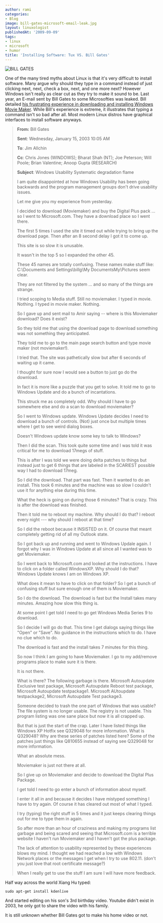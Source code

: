 ```yaml
---
author: rami
categories:
- Blog
image: bill-gates-microsoft-email-leak.jpg
layout: linuxologist
publishedAt: '2009-09-09'
tags:
- linux
- microsoft
- humor
title: 'Installing Software: Tux VS. Bill Gates'
---
```


![BILL GATES](/assets/images/content/blog/bill-gates-microsoft-email-leak.jpg)

One of the many tired myths about Linux is that it's very difficult to install software. Many argue why should they type in a command instead of just clicking next, next, check a box, next, and one more next? However Windows isn't really as clear cut as they try to make it sound to be. Last year, an E-mail sent by Bill Gates to some Microsofties was leaked. Bill detailed [his frustrating experience in downloading and installing Windows Movie Maker](http://gizmodo.com/5019516/classic-clips-bill-gates-chews-out-microsoft-over-xp). While Bill's experience is extreme, it illustrates that typing a command isn't so bad after all. Most modern Linux distros have graphical interfaces to install software anyways.

> **From:** Bill Gates 
>
> **Sent**: Wednesday, January 15, 2003 10:05 AM 
>
> **To**: Jim Allchin 
>
> **Cc**: Chris Jones (WINDOWS); Bharat Shah (NT); Joe Peterson; Will Poole; Brian Valentine; Anoop Gupta (RESEARCH) 
>
> **Subject**: Windows Usability Systematic degradation flame
>
> I am quite disappointed at how Windows Usability has been going backwards and the program management groups don't drive usability issues.
>
> Let me give you my experience from yesterday.
>
> I decided to download (Moviemaker) and buy the Digital Plus pack ... so I went to Microsoft.com. They have a download place so I went there.
>
> The first 5 times I used the site it timed out while trying to bring up the download page. Then after an 8 second delay I got it to come up.
>
> This site is so slow it is unusable.
>
> It wasn't in the top 5 so I expanded the other 45\.
>
> These 45 names are totally confusing. These names make stuff like: C:\Documents and Settings\billg\My DocumentsMy\Pictures seem clear.
>
> They are not filtered by the system ... and so many of the things are strange.
>
> I tried scoping to Media stuff. Still no moviemaker. I typed in movie. Nothing. I typed in movie maker. Nothing.
>
> So I gave up and sent mail to Amir saying -- where is this Moviemaker download? Does it exist?
>
> So they told me that using the download page to download something was not something they anticipated.
>
> They told me to go to the main page search button and type movie maker (not moviemaker!).
>
> I tried that. The site was pathetically slow but after 6 seconds of waiting up it came.
>
> I thought for sure now I would see a button to just go do the download.
>
> In fact it is more like a puzzle that you get to solve. It told me to go to Windows Update and do a bunch of incantations.
>
> This struck me as completely odd. Why should I have to go somewhere else and do a scan to download moviemaker?
>
> So I went to Windows update. Windows Update decides I need to download a bunch of controls. (Not) just once but multiple times where I get to see weird dialog boxes.
>
> Doesn't Windows update know some key to talk to Windows?
>
> Then I did the scan. This took quite some time and I was told it was critical for me to download 17megs of stuff.
>
> This is after I was told we were doing delta patches to things but instead just to get 6 things that are labeled in the SCARIEST possible way I had to download 17meg.
>
> So I did the download. That part was fast. Then it wanted to do an install. This took 6 minutes and the machine was so slow I couldn't use it for anything else during this time.
>
> What the heck is going on during those 6 minutes? That is crazy. This is after the download was finished.
>
> Then it told me to reboot my machine. Why should I do that? I reboot every night --- why should I reboot at that time?
>
> So I did the reboot because it INSISTED on it. Of course that meant completely getting rid of all my Outlook state.
>
> So I got back up and running and went to Windows Updale again. I forgot why I was in Windows Update at all since all I wanted was to get Moviemaker.
>
> So I went back to Microsoft.com and looked at the instructions. I have to click on a folder called WindowsXP. Why should I do that? Windows Update knows I am on Windows XP.
>
> What does it mean to have to click on that folder? So I get a bunch of confusing stuff but sure enough one of them is Moviemaker.
>
> So I do the download. The download is fast but the Install takes many minutes. Amazing how slow this thing is.
>
> At some point I get told I need to go get Windows Media Series 9 to download.
>
> So I decide I will go do that. This time I get dialogs saying things like "Open" or "Save". No guidance in the instructions which to do. I have no clue which to do.
>
> The download is fast and the install takes 7 minutes for this thing.
>
> So now I think I am going to have Moviemaker. I go to my add/remove programs place to make sure it is there.
>
> It is not there.
>
> What is there? The following garbage is there. Microsoft Autoupdate Exclusive test package, Microsoft Autoupdate Reboot test package, Microsoft Autoupdate testpackage1\. Microsoft AUtoupdate testpackage2, Microsoft Autoupdate Test package3\.
>
> Someone decided to trash the one part of Windows that was usable? The file system is no longer usable. The registry is not usable. This program listing was one sane place but now it is all crapped up.
>
> But that is just the start of the crap. Later I have listed things like Windows XP Hotfix see Q329048 for more information. What is Q329048? Why are these series of patches listed here? Some of the patches just things like Q810655 instead of saying see Q329048 for more information.
>
> What an absolute mess.
>
> Moviemaker is just not there at all.
>
> So I give up on Moviemaker and decide to download the Digital Plus Package.
>
> I get told I need to go enter a bunch of information about myself.
>
> I enter it all in and because it decides I have mistyped something I have to try again. Of course it has cleared out most of what I typed.
>
> I try (typing) the right stuff in 5 times and it just keeps clearing things out for me to type them in again.
>
> So after more than an hour of craziness and making my programs list garbage and being scared and seeing that Microsoft.com is a terrible website I haven't run Moviemaker and I haven't got the plus package.
>
> The lack of attention to usability represented by these experiences blows my mind. I thought we had reached a low with Windows Network places or the messages I get when I try to use 802.11\. (don't you just love that root certificate message?)
>
> When I really get to use the stuff I am sure I will have more feedback.

Half way across the world Xiang Hu typed: 

    sudo apt-get install kdenlive

And started editing on his son's 3rd birthday video. Youtube didn't exist in 2003, he only got to share the video with his family.

It is still unknown whether Bill Gates got to make his home video or not.